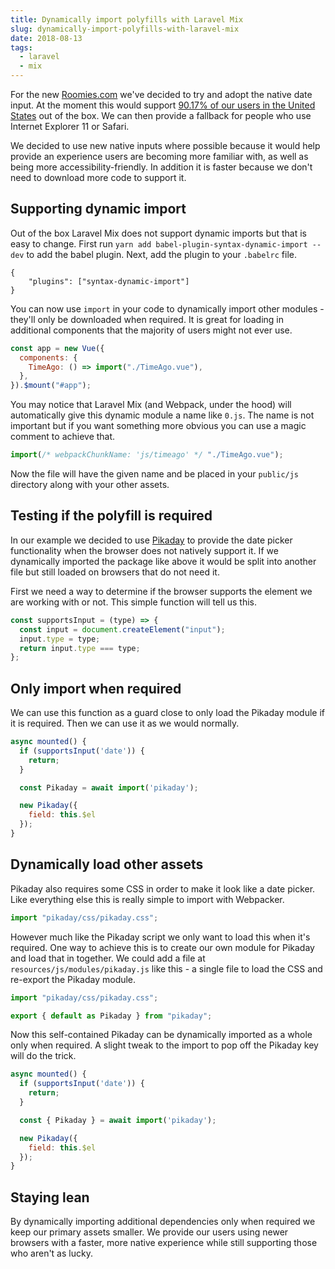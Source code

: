 ```yaml
---
title: Dynamically import polyfills with Laravel Mix
slug: dynamically-import-polyfills-with-laravel-mix
date: 2018-08-13
tags:
  - laravel
  - mix
---
```


For the new [Roomies.com](https://www.roomies.com) we've decided to try and adopt the native date input. At the moment this would support [90.17% of our users in the United States](https://caniuse.com/#feat=input-datetime) out of the box. We can then provide a fallback for people who use Internet Explorer 11 or Safari.

We decided to use new native inputs where possible because it would help provide an experience users are becoming more familiar with, as well as being more accessibility-friendly. In addition it is faster because we don't need to download more code to support it.

## Supporting dynamic import

Out of the box Laravel Mix does not support dynamic imports but that is easy to change. First run `yarn add babel-plugin-syntax-dynamic-import --dev` to add the babel plugin. Next, add the plugin to your `.babelrc` file.

```shell
{
    "plugins": ["syntax-dynamic-import"]
}
```

You can now use `import` in your code to dynamically import other modules - they'll only be downloaded when required. It is great for loading in additional components that the majority of users might not ever use.

```javascript
const app = new Vue({
  components: {
    TimeAgo: () => import("./TimeAgo.vue"),
  },
}).$mount("#app");
```

You may notice that Laravel Mix (and Webpack, under the hood) will automatically give this dynamic module a name like `0.js`. The name is not important but if you want something more obvious you can use a magic comment to achieve that.

```javascript
import(/* webpackChunkName: 'js/timeago' */ "./TimeAgo.vue");
```

Now the file will have the given name and be placed in your `public/js` directory along with your other assets.

## Testing if the polyfill is required

In our example we decided to use [Pikaday](https://github.com/dbushell/Pikaday) to provide the date picker functionality when the browser does not natively support it. If we dynamically imported the package like above it would be split into another file but still loaded on browsers that do not need it.

First we need a way to determine if the browser supports the element we are working with or not. This simple function will tell us this.

```javascript
const supportsInput = (type) => {
  const input = document.createElement("input");
  input.type = type;
  return input.type === type;
};
```

## Only import when required

We can use this function as a guard close to only load the Pikaday module if it is required. Then we can use it as we would normally.

```javascript
async mounted() {
  if (supportsInput('date')) {
    return;
  }

  const Pikaday = await import('pikaday');

  new Pikaday({
    field: this.$el
  });
}
```

## Dynamically load other assets

Pikaday also requires some CSS in order to make it look like a date picker. Like everything else this is really simple to import with Webpacker.

```javascript
import "pikaday/css/pikaday.css";
```

However much like the Pikaday script we only want to load this when it's required. One way to achieve this is to create our own module for Pikaday and load that in together. We could add a file at `resources/js/modules/pikaday.js` like this - a single file to load the CSS and re-export the Pikaday module.

```javascript
import "pikaday/css/pikaday.css";

export { default as Pikaday } from "pikaday";
```

Now this self-contained Pikaday can be dynamically imported as a whole only when required. A slight tweak to the import to pop off the Pikaday key will do the trick.

```javascript
async mounted() {
  if (supportsInput('date')) {
    return;
  }

  const { Pikaday } = await import('pikaday');

  new Pikaday({
    field: this.$el
  });
}
```

## Staying lean

By dynamically importing additional dependencies only when required we keep our primary assets smaller. We provide our users using newer browsers with a faster, more native experience while still supporting those who aren't as lucky.

